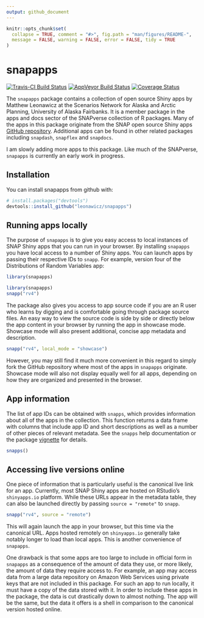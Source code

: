 ```yaml
---
output: github_document
---
```


<!-- README.md is generated from README.Rmd. Please edit that file -->

```r
knitr::opts_chunk$set(
  collapse = TRUE, comment = "#>", fig.path = "man/figures/README-",
  message = FALSE, warning = FALSE, error = FALSE, tidy = TRUE
)
```
# snapapps

[![Travis-CI Build Status](https://travis-ci.org/leonawicz/snapapps.svg?branch=master)](https://travis-ci.org/leonawicz/snapapps)
[![AppVeyor Build Status](https://ci.appveyor.com/api/projects/status/github/leonawicz/snapapps?branch=master&svg=true)](https://ci.appveyor.com/project/leonawicz/snapapps)
[![Coverage Status](https://img.shields.io/codecov/c/github/leonawicz/snapapps/master.svg)](https://codecov.io/github/leonawicz/snapapps?branch=master)

The `snapapps` package contains a collection of open source Shiny apps by Matthew Leonawicz at the Scenarios Network for Alaska and Arctic Planning, University of Alaska Fairbanks. It is a member package in the apps and docs sector of the SNAPverse collection of R packages. Many of the apps in this package originate from the SNAP open source Shiny apps [GitHub repository](https://github.com/ua-snap/shiny-apps). Additional apps can be found in other related packages including `snapdash`, `snapflex` and `snapdocs`.

I am slowly adding more apps to this package. Like much of the SNAPverse, `snapapps` is currently an early work in progress.

## Installation

You can install snapapps from github with:

```r
# install.packages("devtools")
devtools::install_github("leonawicz/snapapps")
```

## Running apps locally

The purpose of `snapapps` is to give you easy access to local instances of SNAP Shiny apps that you can run in your browser.
By installing `snapapps` you have local access to a number of Shiny apps. You can launch apps by passing their respective IDs to `snapp`. For example, version four of the Distributions of Random Variables app:

```r
library(snapapps)
```

```r
library(snapapps)
snapp("rv4")
```

The package also gives you access to app source code if you are an R user who learns by digging and is comfortable going through package source files.
An easy way to view the source code is side by side or directly below the app content in your browser by running the app in showcase mode.
Showcase mode will also present additional, concise app metadata and description.

```r
snapp("rv4", local_mode = "showcase")
```

However, you may still find it much more convenient in this regard to simply fork the GitHub repository where most of the apps in `snapapps` originate.
Showcase mode will also not display equally well for all apps, depending on how they are organized and presented in the browser.

## App information

The list of app IDs can be obtained with `snapps`, which provides information about all of the apps in the collection. This function returns a data frame with columns that include app ID and short descriptions as well as a number of other pieces of relevant metadata. See the `snapps` help documentation or the package [vignette](https://leonawicz.github.io/snapapps/articles/snapapps.html) for details.

```r
snapps()
```

## Accessing live versions online

One piece of information that is particularly useful is the canonical live link for an app.
Currently, most SNAP Shiny apps are hosted on RStudio's `shinyapps.io` platform.
While these URLs appear in the metadata table, they can also be launched directly by passing `source = "remote"` to `snapp`.

```r
snapp("rv4", source = "remote")
```

This will again launch the app in your browser, but this time via the canonical URL.
Apps hosted remotely on `shinyapps.io` generally take notably longer to load than local apps. This is another convenience of `snapapps`.

One drawback is that some apps are too large to include in official form in `snapapps` as a consequence of the amount of data they use, or more likely, the amount of data they require access to. For example, an app may access data from a large data repository on Amazon Web Services using private keys that are not included in this package. For such an app to run locally, it must have a copy of the data stored with it.
In order to include these apps in the package, the data is cut drastically down to almost nothing. The app will be the same, but the data it offers is a shell in comparison to the canonical version hosted online.
